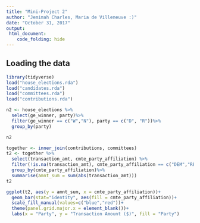 ```yaml
---
title: "Mini-Project 2"
author: "Jemimah Charles, Maria de Villeneuve :)"
date: "October 31, 2017"
output: 
 html_document:
    code_folding: hide
---
```

## Loading the data

```r
library(tidyverse)
load("house_elections.rda")
load("candidates.rda")
load("committees.rda")
load("contributions.rda")

n2 <- house_elections %>%
  select(ge_winner, party)%>%
  filter(ge_winner == c("W","N"), party == c("D", "R"))%>%
  group_by(party)

n2

together <- inner_join(contributions, committees)
t2 <- together %>%
  select(transaction_amt, cmte_party_affiliation) %>%
  filter(!is.na(transaction_amt), cmte_party_affiliation == c("DEM","REP"))%>%
  group_by(cmte_party_affiliation)%>%
  summarise(amnt_sum = sum(abs(transaction_amt)))
t2

ggplot(t2, aes(y = amnt_sum, x = cmte_party_affiliation))+
  geom_bar(stat="identity", aes(fill = cmte_party_affiliation))+
  scale_fill_manual(values=c("blue","red"))+
  theme(panel.grid.major.x = element_blank())+
  labs(x = "Party", y = "Transaction Amount ($)", fill = "Party")
```

